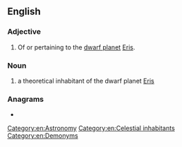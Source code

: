 ==English==

===Adjective===
{{en-adj}}

# Of or pertaining to the [[dwarf planet]] [[Eris]].

===Noun===
{{en-noun}}

# {{lb|en|science fiction}} a theoretical inhabitant of the dwarf planet [[Eris]]

===Anagrams===
* {{anagrams|en|a=adeiinr|denarii}}

[[Category:en:Astronomy]]
[[Category:en:Celestial inhabitants]]
[[Category:en:Demonyms]]